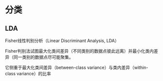 # 分类

## LDA

Fisher线性判别分析（Linear Discriminant Analysis, LDA）

Fisher判别法试图最大化类间差异（不同类别的数据点彼此远离）并最小化类内差异（同一类别的数据点尽可能聚集。

它侧重于最大化类间差异（between-class variance）与类内差异（within-class variance）的比率
